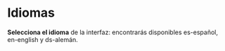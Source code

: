 # Idiomas {#idiomas}

**Selecciona el idioma** de la interfaz: encontrarás disponibles es-español, en-english y ds-alemán.
